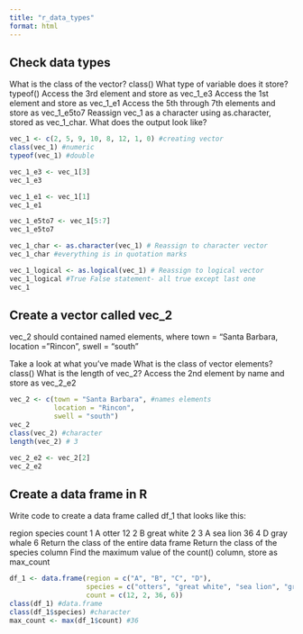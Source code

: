```yaml
---
title: "r_data_types"
format: html
---
```

## Check data types
What is the class of the vector? class()
What type of variable does it store? typeof()
Access the 3rd element and store as vec_1_e3
Access the 1st element and store as vec_1_e1
Access the 5th through 7th elements and store as vec_1_e5to7
Reassign vec_1 as a character using as.character, stored as vec_1_char. What does the output look like?
```r
vec_1 <- c(2, 5, 9, 10, 8, 12, 1, 0) #creating vector
class(vec_1) #numeric
typeof(vec_1) #double

vec_1_e3 <- vec_1[3]
vec_1_e3

vec_1_e1 <- vec_1[1]
vec_1_e1

vec_1_e5to7 <- vec_1[5:7]
vec_1_e5to7

vec_1_char <- as.character(vec_1) # Reassign to character vector
vec_1_char #everything is in quotation marks

vec_1_logical <- as.logical(vec_1) # Reassign to logical vector
vec_1_logical #True False statement- all true except last one
vec_1
```


## Create a vector called vec_2
vec_2 should contained named elements, where town = "Santa Barbara, location = "Rincon", swell = "south"

Take a look at what you’ve made
What is the class of vector elements? class()
What is the length of vec_2?
Access the 2nd element by name and store as vec_2_e2
```r
vec_2 <- c(town = "Santa Barbara", #names elements
           location = "Rincon",
           swell = "south")
vec_2
class(vec_2) #character
length(vec_2) # 3

vec_2_e2 <- vec_2[2]
vec_2_e2
```

## Create a data frame in R
Write code to create a data frame called df_1 that looks like this:

  region     species count
1      A       otter    12
2      B great white     2
3      A    sea lion    36
4      D  gray whale     6
Return the class of the entire data frame
Return the class of the species column
Find the maximum value of the count() column, store as max_count
```r
df_1 <- data.frame(region = c("A", "B", "C", "D"),
                   species = c("otters", "great white", "sea lion", "gray whale"),
                   count = c(12, 2, 36, 6))
class(df_1) #data.frame
class(df_1$species) #character
max_count <- max(df_1$count) #36
```

